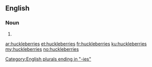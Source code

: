 ==English==

===Noun===
{{head|en}}

# {{plural of|huckleberry}}

[[Category:English plurals ending in "-ies"]]

[[ar:huckleberries]]
[[et:huckleberries]]
[[fr:huckleberries]]
[[ku:huckleberries]]
[[my:huckleberries]]
[[no:huckleberries]]